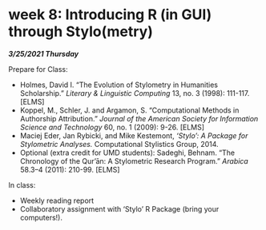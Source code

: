 # week 8: Introducing R (in GUI) through Stylo(metry)

***3/25/2021 Thursday***

Prepare for Class:

* Holmes, David I. “The Evolution of Stylometry in Humanities Scholarship.” *Literary & Linguistic Computing* 13, no. 3 (1998): 111-117. [ELMS]
* Koppel, M., Schler, J. and Argamon, S. “Computational Methods in Authorship Attribution.” *Journal of the American Society for Information Science and Technology* 60, no. 1 (2009): 9-26. [ELMS]
* Maciej Eder, Jan Rybicki, and Mike Kestemont, *‘Stylo’: A Package for Stylometric Analyses.* Computational Stylistics Group, 2014.
* Optional (extra credit for UMD students): Sadeghi, Behnam. “The Chronology of the Qur’ān: A Stylometric Research Program.” *Arabica* 58.3–4 (2011): 210-99. [ELMS]

In class:

* Weekly reading report
* Collaboratory assignment with ‘Stylo’ R Package (bring your computers!).


